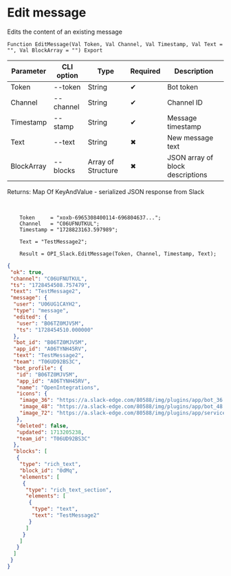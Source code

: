 ﻿---
sidebar_position: 3
---


# Edit message
 Edits the content of an existing message



`Function EditMessage(Val Token, Val Channel, Val Timestamp, Val Text = "", Val BlockArray = "") Export`

  | Parameter | CLI option | Type | Required | Description |
  |-|-|-|-|-|
  | Token | --token | String | &#x2714; | Bot token |
  | Channel | --channel | String | &#x2714; | Channel ID |
  | Timestamp | --stamp | String | &#x2714; | Message timestamp |
  | Text | --text | String | &#x2716; | New message text |
  | BlockArray | --blocks | Array of Structure | &#x2716; | JSON array of block descriptions |

  
  Returns:  Map Of KeyAndValue - serialized JSON response from Slack

<br/>




```bsl title="1C:Enterprise/OneScript code example"
    Token     = "xoxb-6965308400114-696804637...";
    Channel   = "C06UFNUTKUL";
    Timestamp = "1728823163.597989";

    Text = "TestMessage2";

    Result = OPI_Slack.EditMessage(Token, Channel, Timestamp, Text);
```
 



```json title="Result"
{
 "ok": true,
 "channel": "C06UFNUTKUL",
 "ts": "1728454508.757479",
 "text": "TestMessage2",
 "message": {
  "user": "U06UG1CAYH2",
  "type": "message",
  "edited": {
   "user": "B06TZ0MJV5M",
   "ts": "1728454510.000000"
  },
  "bot_id": "B06TZ0MJV5M",
  "app_id": "A06TYNH45RV",
  "text": "TestMessage2",
  "team": "T06UD92BS3C",
  "bot_profile": {
   "id": "B06TZ0MJV5M",
   "app_id": "A06TYNH45RV",
   "name": "OpenIntegrations",
   "icons": {
    "image_36": "https://a.slack-edge.com/80588/img/plugins/app/bot_36.png",
    "image_48": "https://a.slack-edge.com/80588/img/plugins/app/bot_48.png",
    "image_72": "https://a.slack-edge.com/80588/img/plugins/app/service_72.png"
   },
   "deleted": false,
   "updated": 1713205238,
   "team_id": "T06UD92BS3C"
  },
  "blocks": [
   {
    "type": "rich_text",
    "block_id": "0dMq",
    "elements": [
     {
      "type": "rich_text_section",
      "elements": [
       {
        "type": "text",
        "text": "TestMessage2"
       }
      ]
     }
    ]
   }
  ]
 }
}
```
